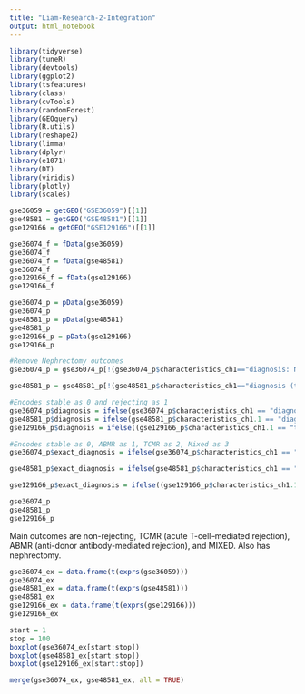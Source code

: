 ```yaml
---
title: "Liam-Research-2-Integration"
output: html_notebook
---
```


```r
library(tidyverse)
library(tuneR)
library(devtools)
library(ggplot2)
library(tsfeatures)
library(class)
library(cvTools)
library(randomForest)
library(GEOquery) 
library(R.utils)
library(reshape2)
library(limma)
library(dplyr)
library(e1071)
library(DT)
library(viridis)
library(plotly)
library(scales)
```

```r
gse36059 = getGEO("GSE36059")[[1]]
gse48581 = getGEO("GSE48581")[[1]]
gse129166 = getGEO("GSE129166")[[1]]
```



```r
gse36074_f = fData(gse36059)
gse36074_f
gse36074_f = fData(gse48581)
gse36074_f
gse129166_f = fData(gse129166)
gse129166_f
```

```r
gse36074_p = pData(gse36059)
gse36074_p
gse48581_p = pData(gse48581)
gse48581_p
gse129166_p = pData(gse129166)
gse129166_p
```
```r
#Remove Nephrectomy outcomes
gse36074_p = gse36074_p[!(gse36074_p$characteristics_ch1=="diagnosis: Nephrectomy"),]

gse48581_p = gse48581_p[!(gse48581_p$characteristics_ch1=="diagnosis (tcmr, abmr, mixed, non-rejecting, nephrectomy): nephrectomy"),]
```


```r
#Encodes stable as 0 and rejecting as 1
gse36074_p$diagnosis = ifelse(gse36074_p$characteristics_ch1 == "diagnosis: non-rejecting", 0, 1)
gse48581_p$diagnosis = ifelse(gse48581_p$characteristics_ch1.1 == "diagnosis (tcmr, abmr, mixed, non-rejecting, nephrectomy): non-rejecting", 0, 1)
gse129166_p$diagnosis = ifelse((gse129166_p$characteristics_ch1.1 == "tcmr (no: 0_borderline:1_TCMR:2): 0") & (gse129166_p$characteristics_ch1.2 == "abmr (no: 0_Yes:1): 0"), 0, 1)
```


```r
#Encodes stable as 0, ABMR as 1, TCMR as 2, Mixed as 3
gse36074_p$exact_diagnosis = ifelse(gse36074_p$characteristics_ch1 == "diagnosis: non-rejecting", 0, ifelse(gse36074_p$characteristics_ch1 =="diagnosis: ABMR", 1, ifelse(gse36074_p$characteristics_ch1 == "diagnosis: TCMR", 2, 3)))

gse48581_p$exact_diagnosis = ifelse(gse48581_p$characteristics_ch1 == "diagnosis (tcmr, abmr, mixed, non-rejecting, nephrectomy): non-rejecting", 0, ifelse(gse48581_p$characteristics_ch1 =="diagnosis (tcmr, abmr, mixed, non-rejecting, nephrectomy): ABMR", 1, ifelse(gse48581_p$characteristics_ch1 == "diagnosis (tcmr, abmr, mixed, non-rejecting, nephrectomy): TCMR", 2, 3)))

gse129166_p$exact_diagnosis = ifelse((gse129166_p$characteristics_ch1.1 == "tcmr (no: 0_borderline:1_TCMR:2): 0") & (gse129166_p$characteristics_ch1.2 == "abmr (no: 0_Yes:1): 0"), 0, ifelse((gse129166_p$characteristics_ch1.1 != "tcmr (no: 0_borderline:1_TCMR:2): 0") & (gse129166_p$characteristics_ch1.2 != "abmr (no: 0_Yes:1): 0"), 3, ifelse((gse129166_p$characteristics_ch1.1 != "tcmr (no: 0_borderline:1_TCMR:2): 0") & (gse129166_p$characteristics_ch1.2 == "abmr (no: 0_Yes:1): 0"), 2, 1)))

```


```r
gse36074_p
gse48581_p
gse129166_p
```
Main outcomes are non-rejecting, TCMR (acute T-cell–mediated rejection), ABMR (anti-donor antibody-mediated rejection), and MIXED. Also has nephrectomy.


```r
gse36074_ex = data.frame(t(exprs(gse36059)))
gse36074_ex
gse48581_ex = data.frame(t(exprs(gse48581)))
gse48581_ex
gse129166_ex = data.frame(t(exprs(gse129166)))
gse129166_ex
```
```r
start = 1
stop = 100
boxplot(gse36074_ex[start:stop])
boxplot(gse48581_ex[start:stop])
boxplot(gse129166_ex[start:stop])
```




```r
merge(gse36074_ex, gse48581_ex, all = TRUE)
```

























